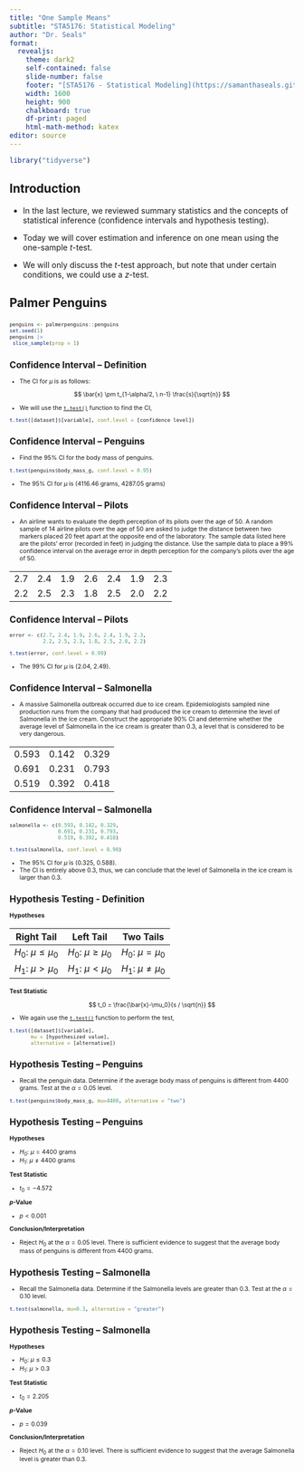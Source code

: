 ```yaml
---
title: "One Sample Means"
subtitle: "STA5176: Statistical Modeling"
author: "Dr. Seals"
format: 
  revealjs:
    theme: dark2
    self-contained: false
    slide-number: false
    footer: "[STA5176 - Statistical Modeling](https://samanthaseals.github.io/STA5176)"
    width: 1600
    height: 900
    chalkboard: true
    df-print: paged
    html-math-method: katex
editor: source
---
```


```r
library("tidyverse") 
```

## Introduction

-   In the last lecture, we reviewed summary statistics and the concepts of statistical inference (confidence intervals and hypothesis testing).

-   Today we will cover estimation and inference on one mean using the one-sample *t*-test.

-   We will only discuss the *t*-test approach, but note that under certain conditions, we could use a *z*-test.

## Palmer Penguins

<div style = "font-size: .75em; margin-top: 2em">

```r
penguins <- palmerpenguins::penguins
set.seed(1)
penguins |>
 slice_sample(prop = 1)
```

## Confidence Interval -- Definition

-   The CI for $\mu$ is as follows:

$$ \bar{x} \pm t_{1-\alpha/2, \ n-1} \frac{s}{\sqrt{n}} $$

-   We will use the [`t.test()`](https://www.rdocumentation.org/packages/stats/versions/3.6.2/topics/t.test) function to find the CI,

```r
t.test([dataset]$[variable], conf.level = [confidence level])
```

## Confidence Interval -- Penguins

-   Find the 95% CI for the body mass of penguins.

```r
t.test(penguins$body_mass_g, conf.level = 0.95)
```

-   The 95% CI for $\mu$ is (4116.46 grams, 4287.05 grams)

## Confidence Interval -- Pilots

-   An airline wants to evaluate the depth perception of its pilots over the age of 50. A random sample of 14 airline pilots over the age of 50 are asked to judge the distance between two markers placed 20 feet apart at the opposite end of the laboratory. The sample data listed here are the pilots' error (recorded in feet) in judging the distance. Use the sample data to place a 99% confidence interval on the average error in depth perception for the company's pilots over the age of 50.

|     |     |     |     |     |     |     |
|-----|-----|-----|-----|-----|-----|-----|
| 2.7 | 2.4 | 1.9 | 2.6 | 2.4 | 1.9 | 2.3 |
| 2.2 | 2.5 | 2.3 | 1.8 | 2.5 | 2.0 | 2.2 |

## Confidence Interval -- Pilots

```r
error <- c(2.7, 2.4, 1.9, 2.6, 2.4, 1.9, 2.3,
           2.2, 2.5, 2.3, 1.8, 2.5, 2.0, 2.2)

t.test(error, conf.level = 0.99)
```

-   The 99% CI for $\mu$ is (2.04, 2.49).

## Confidence Interval -- Salmonella

-   A massive Salmonella outbreak occurred due to ice cream. Epidemiologists sampled nine production runs from the company that had produced the ice cream to determine the level of Salmonella in the ice cream. Construct the appropriate 90% CI and determine whether the average level of Salmonella in the ice cream is greater than 0.3, a level that is considered to be very dangerous.

|       |       |       |
|-------|-------|-------|
| 0.593 | 0.142 | 0.329 |
| 0.691 | 0.231 | 0.793 |
| 0.519 | 0.392 | 0.418 |

## Confidence Interval -- Salmonella

```r
salmonella <- c(0.593, 0.142, 0.329, 
                0.691, 0.231, 0.793, 
                0.519, 0.392, 0.418)

t.test(salmonella, conf.level = 0.90)
```

-   The 95% CI for $\mu$ is (0.325, 0.588).
-   The CI is entirely above 0.3, thus, we can conclude that the level of Salmonella in the ice cream is larger than 0.3.

## Hypothesis Testing - Definition {.smaller}

**Hypotheses**

|       Right Tail       |       Left Tail        |       Two Tails        |
|:----------------------:|:----------------------:|:----------------------:|
| $H_0: \ \mu \le \mu_0$ | $H_0: \ \mu \ge \mu_0$ |  $H_0: \ \mu = \mu_0$  |
|  $H_1: \ \mu > \mu_0$  |  $H_1: \ \mu < \mu_0$  | $H_1: \ \mu \ne \mu_0$ |

**Test Statistic**

$$ t_0 = \frac{\bar{x}-\mu_0}{s / \sqrt{n}} $$

-   We again use the [`t.test()`](https://www.rdocumentation.org/packages/stats/versions/3.6.2/topics/t.test) function to perform the test,

```r
t.test([dataset]$[variable], 
       mu = [hypothesized value], 
       alternative = [alternative])
```

## Hypothesis Testing -- Penguins

-   Recall the penguin data. Determine if the average body mass of penguins is different from 4400 grams. Test at the $\alpha=0.05$ level.

```r
t.test(penguins$body_mass_g, mu=4400, alternative = "two")
```

## Hypothesis Testing -- Penguins 

**Hypotheses**

-   $H_0: \ \mu = 4400$ grams
-   $H_1: \ \mu \ne 4400$ grams

**Test Statistic**

-   $t_0 = -4.572$

***p*****-Value**

-   $p < 0.001$

**Conclusion/Interpretation**

-   Reject $H_0$ at the $\alpha=0.05$ level. There is sufficient evidence to suggest that the average body mass of penguins is different from 4400 grams.

## Hypothesis Testing -- Salmonella

-   Recall the Salmonella data. Determine if the Salmonella levels are greater than 0.3. Test at the $\alpha=0.10$ level.

```r
t.test(salmonella, mu=0.3, alternative = "greater")
```

## Hypothesis Testing -- Salmonella

**Hypotheses**

-   $H_0: \ \mu \le 0.3$
-   $H_1: \ \mu > 0.3$

**Test Statistic**

-   $t_0 = 2.205$

***p*****-Value**

-   $p = 0.039$

**Conclusion/Interpretation**

-   Reject $H_0$ at the $\alpha=0.10$ level. There is sufficient evidence to suggest that the average Salmonella level is greater than 0.3.
